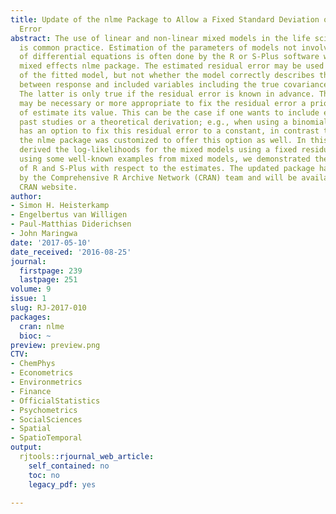 ```yaml
---
title: Update of the nlme Package to Allow a Fixed Standard Deviation of the Residual
  Error
abstract: The use of linear and non-linear mixed models in the life sciences and pharmacometrics
  is common practice. Estimation of the parameters of models not involving a system
  of differential equations is often done by the R or S-Plus software with the nonlinear
  mixed effects nlme package. The estimated residual error may be used for diagnosis
  of the fitted model, but not whether the model correctly describes the relation
  between response and included variables including the true covariance structure.
  The latter is only true if the residual error is known in advance. Therefore, it
  may be necessary or more appropriate to fix the residual error a priori instead
  of estimate its value. This can be the case if one wants to include evidence from
  past studies or a theoretical derivation; e.g., when using a binomial model. S-Plus
  has an option to fix this residual error to a constant, in contrast to R. For convenience,
  the nlme package was customized to offer this option as well. In this paper, we
  derived the log-likelihoods for the mixed models using a fixed residual error. By
  using some well-known examples from mixed models, we demonstrated the equivalence
  of R and S-Plus with respect to the estimates. The updated package has been accepted
  by the Comprehensive R Archive Network (CRAN) team and will be available at the
  CRAN website.
author:
- Simon H. Heisterkamp
- Engelbertus van Willigen
- Paul-Matthias Diderichsen
- John Maringwa
date: '2017-05-10'
date_received: '2016-08-25'
journal:
  firstpage: 239
  lastpage: 251
volume: 9
issue: 1
slug: RJ-2017-010
packages:
  cran: nlme
  bioc: ~
preview: preview.png
CTV:
- ChemPhys
- Econometrics
- Environmetrics
- Finance
- OfficialStatistics
- Psychometrics
- SocialSciences
- Spatial
- SpatioTemporal
output:
  rjtools::rjournal_web_article:
    self_contained: no
    toc: no
    legacy_pdf: yes

---
```

